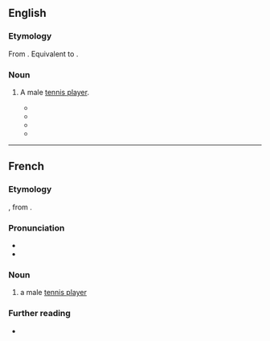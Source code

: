 ==English==

===Etymology===
From {{bor|en|fr|tennisman}}. Equivalent to {{suf|en|tennis|man}}.

===Noun===
{{en-noun|tennismen}}

# {{lb|en|NNSE}} A male [[tennis player]].
#* {{quote-newsgroup|en|author=baudry christophe|title=Tennis Pictures ???? Where ???|newsgroup=news.newusers.questions|url=https://groups.google.com/g/news.newusers.questions/c/AD7Fte3ecDM/m/0tQXMXz9JDMJ|accessdate=2022-04-17|date=Jan 31, 1996|passage=Im a '''tennisman''' who love playing tennis :-)}}
#* {{quote-newsgroup|en|author=Pierre Jelenc|title=loanwords without source|newsgroup=sci.lang|url=https://groups.google.com/g/sci.lang/c/XjTLAryprrc/m/Qm1HJbO2rdsJ|accessdate=2022-04-17|date=Aug 7, 1999|passage=René Lacoste was known as a '''tennisman''' in the late 20's or early 30's. Well before my time, but there are books and magazines.}}
#* {{quote-newsgroup|en|author=Carlos Klimann|title=Which eyeware for hard contact wearer?|newsgroup=rec.bicycles.misc|url=https://groups.google.com/g/rec.bicycles.misc/c/XExH0Cgo7mE/m/rrifYN8OaSIJ|accessdate=2022-04-17|date=Aug 7, 2001|passage=For sweet in your eyes the best is a head band in towell tissue like the '''tennismen''' wear.}}
#* {{quote-newsgroup|en|author=Manuel aka Xax|title=Men's Side - Matches Ups, Upsets?|newsgroup=rec.sport.tennis|url=https://groups.google.com/g/rec.sport.tennis/c/CAvhvH9KkQ8/m/y7sNs8p6K78J|accessdate=2022-04-17|date=May 28, 2010|passage=Viktor has "captured" the most beatiful grilfriend I've ever seen for a '''tennisman'''.}}

{{C|en|Athletes|Tennis|Male people}}

----

==French==

===Etymology===
{{pseudo-loan|fr|en}}, from {{com|fr|tennis|man|lang1=en}}.

===Pronunciation===
* {{fr-IPA|ténismane}}
* {{audio|fr|LL-Q150 (fra)-Xenophôn-tennisman.wav|Audio}}

===Noun===
{{fr-noun|m|tennismen|+|f=tenniswoman}}

# a male [[tennis player]]
#: {{syn|fr|tennisseur}}

===Further reading===
* {{R:TLFi}}

{{cln|fr|pseudo-loans from English|words suffixed with -man}}
{{C|fr|Athletes|Tennis|Male people}}